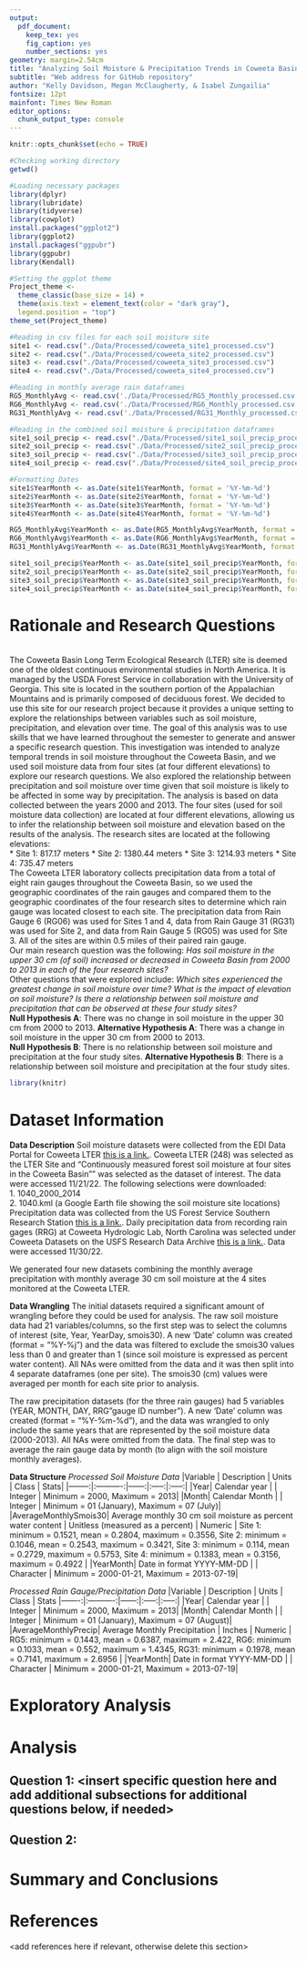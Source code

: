 ```yaml
---
output: 
  pdf_document:
    keep_tex: yes
    fig_caption: yes
    number_sections: yes
geometry: margin=2.54cm
title: "Analyzing Soil Moisture & Precipitation Trends in Coweeta Basin LTER Site"
subtitle: "Web address for GitHub repository"
author: "Kelly Davidson, Megan McClaugherty, & Isabel Zungailia"
fontsize: 12pt
mainfont: Times New Roman
editor_options: 
  chunk_output_type: console
---
```


```r
knitr::opts_chunk$set(echo = TRUE)
```

\newpage
\tableofcontents 
\newpage
\listoftables 
\newpage
\listoffigures 
\newpage

```r
#Checking working directory
getwd()

#Loading necessary packages
library(dplyr)
library(lubridate)
library(tidyverse)
library(cowplot)
install.packages("ggplot2")
library(ggplot2)
install.packages("ggpubr")
library(ggpubr)
library(Kendall)

#Setting the ggplot theme
Project_theme <-
  theme_classic(base_size = 14) +
  theme(axis.text = element_text(color = "dark gray"), 
  legend.position = "top")
theme_set(Project_theme)

#Reading in csv files for each soil moisture site
site1 <- read.csv("./Data/Processed/coweeta_site1_processed.csv")
site2 <- read.csv("./Data/Processed/coweeta_site2_processed.csv")
site3 <- read.csv("./Data/Processed/coweeta_site3_processed.csv")
site4 <- read.csv("./Data/Processed/coweeta_site4_processed.csv")

#Reading in monthly average rain dataframes
RG5_MonthlyAvg <- read.csv('./Data/Processed/RG5_Monthly_processed.csv')
RG6_MonthlyAvg <- read.csv('./Data/Processed/RG6_Monthly_processed.csv')
RG31_MonthlyAvg <- read.csv('./Data/Processed/RG31_Monthly_processed.csv')

#Reading in the combined soil moisture & precipitation dataframes
site1_soil_precip <- read.csv("./Data/Processed/site1_soil_precip_processed.csv")
site2_soil_precip <- read.csv("./Data/Processed/site2_soil_precip_processed.csv")
site3_soil_precip <- read.csv("./Data/Processed/site3_soil_precip_processed.csv")
site4_soil_precip <- read.csv("./Data/Processed/site4_soil_precip_processed.csv")

#Formatting Dates 
site1$YearMonth <- as.Date(site1$YearMonth, format = '%Y-%m-%d')
site2$YearMonth <- as.Date(site2$YearMonth, format = '%Y-%m-%d')
site3$YearMonth <- as.Date(site3$YearMonth, format = '%Y-%m-%d')
site4$YearMonth <- as.Date(site4$YearMonth, format = '%Y-%m-%d')

RG5_MonthlyAvg$YearMonth <- as.Date(RG5_MonthlyAvg$YearMonth, format = '%Y-%m-%d')
RG6_MonthlyAvg$YearMonth <- as.Date(RG6_MonthlyAvg$YearMonth, format = '%Y-%m-%d')
RG31_MonthlyAvg$YearMonth <- as.Date(RG31_MonthlyAvg$YearMonth, format = '%Y-%m-%d')

site1_soil_precip$YearMonth <- as.Date(site1_soil_precip$YearMonth, format = '%Y-%m-%d')
site2_soil_precip$YearMonth <- as.Date(site2_soil_precip$YearMonth, format = '%Y-%m-%d')
site3_soil_precip$YearMonth <- as.Date(site3_soil_precip$YearMonth, format = '%Y-%m-%d')
site4_soil_precip$YearMonth <- as.Date(site4_soil_precip$YearMonth, format = '%Y-%m-%d')

```

# Rationale and Research Questions
\
The Coweeta Basin Long Term Ecological Research (LTER) site is deemed one of the oldest continuous environmental studies in North America. It is managed by the USDA Forest Service in collaboration with the University of Georgia. This site is located in the southern portion of the Appalachian Mountains and is primarily composed of deciduous forest. We decided to use this site for our research project because it provides a unique setting to explore the relationships between variables such as soil moisture, precipitation, and elevation over time.  The goal of this analysis was to use skills that we have learned throughout the semester to generate and answer a specific research question. This investigation was intended to analyze temporal trends in soil moisture throughout the Coweeta Basin, and we used soil moisture data from four sites (at four different elevations) to explore our research questions. We also explored the relationship between precipitation and soil moisture over time given that soil moisture is likely to be affected in some way by precipitation. The analysis is based on data collected between the years 2000 and 2013.  The four sites (used for soil moisture data collection) are located at four different elevations, allowing us to infer the relationship between soil moisture and elevation based on the results of the analysis. The research sites are located at the following elevations: 
\
   * Site 1: 817.17 meters
   * Site 2: 1380.44 meters
   * Site 3: 1214.93 meters
   * Site 4: 735.47 meters
\
The Coweeta LTER laboratory collects precipitation data from a total of eight rain gauges throughout the Coweeta Basin, so we used the geographic coordinates of the rain gauges and compared them to the geographic coordinates of the four research sites to determine which rain gauge was located closest to each site. The precipitation data from Rain Gauge 6 (RG06) was used for Sites 1 and 4, data from Rain Gauge 31 (RG31) was used for Site 2, and data from Rain Gauge 5 (RG05) was used for Site 3. All of the sites are within 0.5 miles of their paired rain gauge. 
\
Our main research question was the following: *Has soil moisture in the upper 30 cm (of soil) increased or decreased in Coweeta Basin from 2000 to 2013 in each of the four research sites?*
\
Other questions that were explored include: 
  *Which sites experienced the greatest change in soil moisture over time?*
  *What is the impact of elevation on soil moisture?*
  *Is there a relationship between soil moisture and precipitation that can be observed at these four study sites?*
\
**Null Hypothesis A**: There was no change in soil moisture in the upper 30 cm from 2000 to 2013.
**Alternative Hypothesis A**: There was a change in soil moisture in the upper 30 cm from 2000 to 2013.
\
**Null Hypothesis B**: There is no relationship between soil moisture and precipitation at the four study sites. 
**Alternative Hypothesis B**: There is a relationship between soil moisture and precipitation at the four study sites. 


```r
library(knitr)
```

\newpage

# Dataset Information
**Data Description**
Soil moisture datasets were collected from the EDI Data Portal for Coweeta LTER [this is a link.](https://portal.edirepository.org/nis/home.jsp). Coweeta LTER (248) was selected as the LTER Site and "Continuously measured forest soil moisture at four sites in the Coweeta Basin"" was selected as the dataset of interest. The data were accessed 11/21/22.  The following selections were downloaded:   
    1. 1040_2000_2014  
    2. 1040.kml (a Google Earth file showing the soil moisture site locations)  
Precipitation data was collected from the US Forest Service Southern Research Station [this is a link.](https://www.srs.fs.usda.gov/coweeta/tools-and-data/). Daily precipitation data from recording rain gages (RRG) at Coweeta Hydrologic Lab, North Carolina was selected under Coweeta Datasets on the USFS Research Data Archive [this is a link.](https://www.fs.usda.gov/rds/archive/Catalog/RDS-2017-0031). Data were accessed 11/30/22.

We generated four new datasets combining the monthly average precipitation with monthly average 30 cm soil moisture at the 4 sites monitored at the Coweeta LTER. 

**Data Wrangling** 
The initial datasets required a significant amount of wrangling before they could be used for analysis. The raw soil moisture data had 21 variables/columns, so the first step was to select the columns of interest (site, Year, YearDay, smois30). A new ‘Date’ column was created (format = "%Y-%j") and the data was filtered to exclude the smois30 values less than 0 and greater than 1 (since soil moisture is expressed as percent water content). All NAs were omitted from the data and it was then split into 4 separate dataframes (one per site). The smois30 (cm) values were averaged per month for each site prior to analysis. 

The raw precipitation datasets (for the three rain gauges) had 5 variables (YEAR, MONTH, DAY, RRG"gauge ID number"). A new ‘Date’ column was created (format = "%Y-%m-%d"), and the data was wrangled to only include the same years that are represented by the soil moisture data (2000-2013). All NAs were omitted from the data. The final step was to average the rain gauge data by month (to align with the soil moisture monthly averages).

**Data Structure** 
*Processed Soil Moisture Data* 
|Variable | Description | Units | Class | Stats| 
|--------:|:----------:|------:|:-----:|:-----:|
|Year| Calendar year | | Integer | Minimum = 2000, Maximum = 2013|
|Month| Calendar Month | | Integer | Minimum = 01 (January), Maximum = 07 (July)|
|AverageMonthlySmois30| Average monthly 30 cm soil moisture as percent water content |  Unitless (measured as a percent) | Numeric | Site 1: minimum = 0.1521, mean = 0.2804, maximum = 0.3556, Site 2: minimum = 0.1046, mean = 0.2543, maximum = 0.3421, Site 3: minimum = 0.114, mean = 0.2729, maximum = 0.5753, Site 4: minimum = 0.1383, mean = 0.3156, maximum = 0.4922 |
|YearMonth| Date in format YYYY-MM-DD | | Character | Minimum = 2000-01-21, Maximum = 2013-07-19|


*Processed Rain Gauge/Precipitation Data*
|Variable | Description | Units | Class | Stats
|-------:|:----------:|------:|:-----:|:-----:|
|Year| Calendar year | | Integer | Minimum = 2000, Maximum = 2013|
|Month| Calendar Month | | Integer | Minimum = 01 (January), Maximum = 07 (August)|
|AverageMonthlyPrecip| Average Monthly Precipitation | Inches | Numeric | RG5: minimum = 0.1443, mean = 0.6387, maximum = 2.422, RG6: minimum = 0.1033, mean = 0.552, maximum = 1.4345, RG31: minimum = 0.1978, mean = 0.7141, maximum = 2.6956 |
|YearMonth| Date in format YYYY-MM-DD | | Character | Minimum = 2000-01-21, Maximum = 2013-07-19|




\newpage

# Exploratory Analysis 



\newpage

# Analysis



## Question 1: <insert specific question here and add additional subsections for additional questions below, if needed>

## Question 2: 




\newpage

# Summary and Conclusions


\newpage

# References
<add references here if relevant, otherwise delete this section> 
